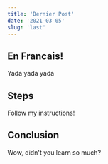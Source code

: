 ```yaml
---
title: 'Dernier Post'
date: '2021-03-05'
slug: 'last'
---
```


## En Francais!

Yada yada yada

## Steps

Follow my instructions!

## Conclusion

Wow, didn't you learn so much?
